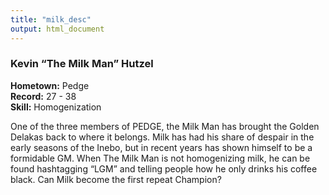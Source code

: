 ```yaml
---
title: "milk_desc"
output: html_document
---
```


### Kevin "The Milk Man" Hutzel
**Hometown:** Pedge  
**Record:** 27 - 38  
**Skill:** Homogenization  

One of the three members of PEDGE, the Milk Man has brought the Golden Delakas back to where it belongs. Milk has had his share of despair in the early seasons of the Inebo, but in recent years has shown himself to be a formidable GM. When The Milk Man is not homogenizing milk, he can be found hashtagging "LGM" and telling people how he only drinks his coffee black. Can Milk become the first repeat Champion?  

